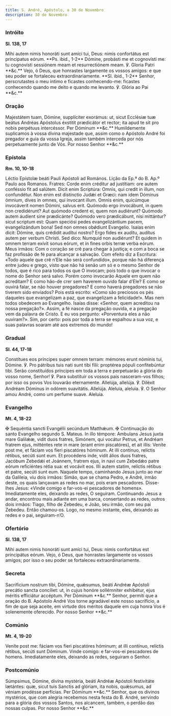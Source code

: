 ```yaml
---
title: S. André, Apóstolo, a 30 de Novembro
description: 30 de Novembro
---
```


### Intróito

**Sl. 138, 17**

<div class="grid grid-cols-2 gap-5">
  <span class="text-justify">
    Mihi autem nimis honoráti sunt amíci tui, Deus: nimis confortátus est
    principatus eórum. **Ps. ibid., 1-2** Dómine, probásti me et cognovísti me:
    tu cognovísti sessiónem meam et resurrectiónem meam. ℣. Gloria Patri **&c.**
  </span>
  <span class="text-justify">
    Vejo, ó Deus, que honrastes largamente os vossos amigos: e que seu poder se
    fortaleceu extraordinariamente. **Sl. ibid., 1-2** Senhor, perscrutastes o
    meu íntimo e ficastes conhecendo-me: ficastes conhecendo quando me deito e
    quando me levanto. ℣. Glória ao Pai **&c.**
  </span>
</div>

### Oração

<div class="grid grid-cols-2 gap-5">
  <span class="text-justify">
    Majestátem tuam, Dómine, supplíciter exorámus: ut, sicut Ecclésiæ tuæ beátus
    Andréas Apóstolus éxstitit prædicátor et rector; ita apud te sit pro nobis
    perpétuus intercéssor. Per Dóminum **&c.**
  </span>
  <span class="text-justify">
    Humildemente suplicamos à vossa divina majestade que, assim como o Apóstolo
    André foi pregador e guia da vossa Igreja, assim também interceda por nós
    perpetuamente junto de Vós. Por nosso Senhor **&c.**
  </span>
</div>

### Epístola

**Rm. 10, 10-18**

<div class="grid grid-cols-2 gap-5">
  <span class="text-justify">
    Léctio Epístolæ beáti Pauli Apóstoli ad Romános.
  </span>
  <span class="text-justify">Lição da Ep.ª do B. Ap.º Paulo aos Romanos.</span>
  <span class="text-justify">
    Fratres: Corde enim créditur ad justítiam: ore autem conféssio fit ad
    salútem. Dicit enim Scriptúra: Omnis, qui credit in illum, non confundétur.
    Non enim est distínctio Judǽi et Græci: nam idem Dóminus ómnium, dives in
    omnes, qui ínvocant illum. Omnis enim, quicúmque invocáverit nomen Dómini,
    salvus erit. Quómodo ergo invocábunt, in quem non credidérunt? Aut quómodo
    credent ei, quem non audiérunt? Quómodo autem áudient sine prædicánte?
    Quómodo vero prædicábunt, nisi mittántur? sicut scriptum est: Quam speciósi
    pedes evangelizántium pacem, evangelizándum bona! Sed non omnes obǿdiunt
    Evangelio. Isaías enim dicit: Dómine, quis crédidit audítui nostro? Ergo
    fides ex audítu, audítus autem per verbum Christi. Sed dico: Numquid non
    audiérunt? Et quidem in omnem terram exívit sonus eórum, et in fines orbis
    terræ verba eórum.
  </span>
  <span class="text-justify">
    Meus irmãos: Com o coração se crê para chegar à justiça; e com a boca se faz
    profissão de fé para alcançar a salvação. Com efeito diz a Escritura: «Todo
    aquele que crê n’Ele não será confundido», porque não há diferença entre
    judeu e grego, visto que não há senão um só e o mesmo Senhor de todos, que é
    rico para todos os que O invocam; pois todo o que invocar o nome do Senhor
    será salvo. Porém como invocarão Aquele em quem não acreditam? E como hão-de
    crer sem haverem ouvido falar d’Ele? E como se ouvirá falar, se não houver
    pregadores? E como haverá pregadores se não tiverem sido enviados? Pois está
    escrito: «Como são preciosos os pés daqueles que evangelizam a paz, que
    evangelizam a felicidade!». Mas nem todos obedecem ao Evangelho. Isaías
    disse: «Senhor, quem acreditou na nossa pregação?». Assim, a fé nasce da
    pregação ouvida, e a pregação vem da palavra de Cristo. E eu vos pergunto:
    «Porventura eles a não ouviram?». Sim, por certo: pois por toda a terra se
    espalhou a sua voz, e suas palavras soaram até aos extremos do mundo!
  </span>
</div>

### Gradual

**Sl. 44, 17-18**

<div class="grid grid-cols-2 gap-5">
  <span class="text-justify">
    Constítues eos príncipes super omnem terram: mémores erunt nóminis tui,
    Dómine. ℣. Pro pátribus tuis nati sunt tibi fílii: proptérea pópuli
    confitebúntur tibi.
  </span>
  <span class="text-justify">
    Serão constituídos príncipes em toda a terra e perpetuarão a glória do vosso
    nome, Senhor! ℣. Para substituir os vossos pais nasceram-vos filhos; por
    isso os povos Vos louvarão eternamente.
  </span>
  <span class="text-justify">
    Allelúja, allelúja. ℣. Diléxit Andréam Dóminus in odórem suavitátis.
    Allelúja.
  </span>
  <span class="text-justify">
    Aleluia, aleluia. ℣. O Senhor amou André, como um perfume suave. Aleluia.
  </span>
</div>

### Evangelho

**Mt. 4, 18-22**

<div class="grid grid-cols-2 gap-5">
  <span class="text-justify">
    <span class="text-red-500">✠</span> Sequéntia sancti Evangélii secúndum
    Matthǽum.
  </span>
  <span class="text-justify">
    <span class="text-red-500">✠</span> Continuação do santo Evangelho segundo
    S. Mateus.
  </span>
  <span class="text-justify">
    In illo témpore: Ambulans Jesus juxta mare Galilǽæ, vidit duos fratres,
    Simónem, qui vocátur Petrus, et Andréam fratrem ejus, mitténtes rete in mare
    (erant enim piscatóres), et ait illis: Veníte post me, et fáciam vos fíeri
    piscatóres hóminum. At illi contínuo, relíctis rétibus, secúti sunt eum. Et
    procédens inde, vidit álios duos fratres, Jacóbum Zebedǽi et Joánnem,
    fratrem ejus, in navi cum Zebedǽo patre eórum reficiéntes rétia sua: et
    vocávit eos. Illi autem statim, relíctis rétibus et patre, secúti sunt eum.
  </span>
  <span class="text-justify">
    Naquele tempo, caminhando Jesus junto ao mar da Galileia, viu dois irmãos:
    Simão, que se chama Pedro, e André, irmão deste, os quais lançavam as redes
    no mar, pois eram pescadores. Disse-lhes Jesus: «Vinde comigo e far-vos-ei
    pescadores de homens». Imediatamente eles, deixando as redes, O seguiram.
    Continuando Jesus a andar, encontrou mais adiante em uma barca, consertando
    as redes, outros dois irmãos: Tiago, filho de Zebedeu, e João, seu irmão,
    com seu pai Zebedeu. Então chamou-os. Logo, no mesmo instante, eles,
    deixando as redes e o pai, seguiram-n’O.
  </span>
</div>

### Ofertório

**Sl. 138, 17**

<div class="grid grid-cols-2 gap-5">
  <span class="text-justify">
    Mihi autem nimis honoráti sunt amíci tui, Deus: nimis confortátus est
    principátus eórum.
  </span>
  <span class="text-justify">
    Vejo, ó Deus, que honrastes largamente os vossos amigos; por isso o seu
    poder se fortaleceu extraordinariamente.
  </span>
</div>

### Secreta

<div class="grid grid-cols-2 gap-5">
  <span class="text-justify">
    Sacrificium nostrum tibi, Dómine, quǽsumus, beáti Andréæ Apóstoli precátio
    sancta concíliet: ut, in cujus honóre sollémniter exhibétur, ejus méritis
    efficiátur accéptum. Per Dóminum **&c.**
  </span>
  <span class="text-justify">
    Senhor, permiti que a oração do B. Apóstolo André Vos torne agradável este
    nosso sacrifício, a fim de que seja aceite, em virtude dos méritos daquele
    em cuja honra Vos é solenemente oferecido. Por nosso Senhor **&c.**
  </span>
</div>

### Comúnio

**Mt. 4, 19-20**

<div class="grid grid-cols-2 gap-5">
  <span class="text-justify">
    Veníte post me: fáciam vos fíeri piscatóres hóminum; at illi contínuo,
    relíctis rétibus, secúti sunt Dóminum.
  </span>
  <span class="text-justify">
    Vinde comigo: e far-vos-ei pescadores de homens. Imediatamente eles,
    deixando as redes, seguiram o Senhor.
  </span>
</div>

### Postcomúnio

<div class="grid grid-cols-2 gap-5">
  <span class="text-justify">
    Súmpsimus, Dómine, divína mystéria, beáti Andréæ Apóstoli festivitáte
    lætántes: quæ, sicut tuis Sanctis ad glóriam, ita nobis, quǽsumus, ad véniam
    prodésse perfícias. Per Dóminum **&c.**
  </span>
  <span class="text-justify">
    Senhor, que os divinos mystérios, que com alegria recebemos nesta festa do
    B. André, servindo para a glória dos vossos Santos, nos alcancem, também, o
    perdão das nossas culpas. Por nosso Senhor **&c.**
  </span>
</div>
